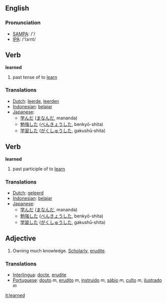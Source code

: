 ==English==

=== Pronunciation ===
*[[w:SAMPA|SAMPA]]: /'/
*[[w:IPA|IPA]]: /'lɜɾnt/

== Verb ==
'''learned'''
# past tense of to [[learn]]

=== Translations ===
*[[Dutch]]: [[leerde]], [[leerden]]
*[[Indonesian]]: [[ajar|belajar]]
*[[Japanese]]:
** [[学んだ]] ([[まなんだ]], mananda)
** [[勉強]]した ([[べんきょう]]した, benkyō-shita)
** [[学習]]した ([[がくしゅう]]した, gakushū-shita)

== Verb ==
'''learned'''
# past participle of to [[learn]]

=== Translations ===
*[[Dutch]]: [[geleerd]]
*[[Indonesian]]: [[ajar|belajar]]
*[[Japanese]]:
** [[学んだ]] ([[まなんだ]], mananda)
** [[勉強]]した ([[べんきょう]]した, benkyō-shita)
** [[学習]]した ([[がくしゅう]]した, gakushū-shita)

== Adjective ==
# Owning much knowledge. [[Scholarly]], [[erudite]].

=== Translations ===
*[[Interlingua]]: [[docte]], [[erudite]]
*[[Portuguese]]: [[douto]] ''m'', [[erudito]] ''m'', [[instruído]] ''m'', [[sábio]] ''m'', [[culto]] ''m'', [[ilustrado]] ''m''

[[it:learned]]